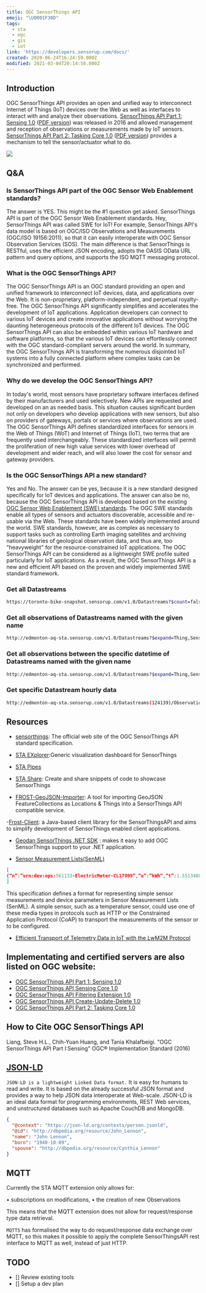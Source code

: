 ```yaml
---
title: OGC SensorThings API
emoji: "\U0001F30D"
tags:
  - sta
  - ogc
  - gis
  - iot
link: 'https://developers.sensorup.com/docs/'
created: 2020-06-24T16:24:59.000Z
modified: 2021-03-04T20:14:56.000Z
---
```


## Introduction

OGC SensorThings API provides an open and unified way to interconnect Internet of Things (IoT) devices over the Web as well as interfaces to interact with and analyze their observations. <Highlight color="green">[SensorThings API Part 1: Sensing 1.0](http://docs.opengeospatial.org/is/15-078r6/15-078r6.html) ([PDF version](https://portal.opengeospatial.org/files/15-078r6))</Highlight> was released in 2016 and allowed management and reception of observations or measurements made by IoT sensors. <Highlight color="green">[SensorThings API Part 2: Tasking Core 1.0](http://docs.opengeospatial.org/is/17-079r1/17-079r1.html) ([PDF version](https://portal.opengeospatial.org/files/17-079r1))</Highlight> provides a mechanism to tell the sensor/actuator what to do.

![](https://external-content.duckduckgo.com/iu/?u=http%3A%2F%2Fwww.mdpi.com%2Fsensors%2Fsensors-16-01395%2Farticle_deploy%2Fhtml%2Fimages%2Fsensors-16-01395-g004.png&f=1&nofb=1)

## Q&A

### Is SensorThings API part of the OGC Sensor Web Enablement standards?

The answer is YES. This might be the #1 question get asked. SensorThings API is part of the OGC Sensor Web Enablement standards. Hey, SensorThings API was called SWE for IoT! For example, SensorThings API's data model is based on OGC/ISO Observations and Measurements (OGC/ISO 19156:2011), so that it can easily interoperate with OGC Sensor Observation Services (SOS). The main difference is that SensorThings is RESTful, uses the efficient JSON encoding, adopts the OASIS OData URL pattern and query options, and supports the ISO MQTT messaging protocol.

### What is the OGC SensorThings API?

The OGC SensorThings API is an OGC standard providing an open and unified framework to interconnect IoT devices, data, and applications over the Web. It is non-proprietary, platform-independent, and perpetual royalty-free. The OGC SensorThings API significantly simplifies and accelerates the development of IoT applications. Application developers can connect to various IoT devices and create innovative applications without worrying the daunting heterogeneous protocols of the different IoT devices. The OGC SensorThings API can also be embedded within various IoT hardware and software platforms, so that the various IoT devices can effortlessly connect with the OGC standard-compliant servers around the world. In summary, the OGC SensorThings API is transforming the numerous disjointed IoT systems into a fully connected platform where complex tasks can be synchronized and performed.

### Why do we develop the OGC SensorThings API?

In today's world, most sensors have proprietary software interfaces defined by their manufacturers and used selectively. New APIs are requested and developed on an as needed basis. This situation causes significant burden not only on developers who develop applications with new sensors, but also on providers of gateways, portals or services where observations are used. The OGC SensorThings API defines standardized interfaces for sensors in the Web of Things (WoT) and Internet of Things (IoT), two terms that are frequently used interchangeably. These standardized interfaces will permit the proliferation of new high value services with lower overhead of development and wider reach, and will also lower the cost for sensor and gateway providers.

### Is the OGC SensorThings API a new standard?

Yes and No. The answer can be yes, because it is a new standard designed specifically for IoT devices and applications. The answer can also be no, because the OGC SensorThings API is developed based on the existing [OGC Sensor Web Enablement (SWE) standards](http://www.opengeospatial.org/ogc/markets-technologies/swe). The OGC SWE standards enable all types of sensors and actuators discoverable, accessible and re-usable via the Web. These standards have been widely implemented around the world. SWE standards, however, are as complex as necessary to support tasks such as controlling Earth imaging satellites and archiving national libraries of geological observation data, and thus are, too "heavyweight" for the resource-constrained IoT applications. The OGC SensorThings API can be considered as a lightweight SWE profile suited particularly for IoT applications. As a result, the OGC SensorThings API is a new and efficient API based on the proven and widely implemented SWE standard framework.

### Get all Datastreams

```sh
https://toronto-bike-snapshot.sensorup.com/v1.0/Datastreams?$count=false&$expand=Thing/Locations,ObservedProperty,Observations($top=2000),Observations/FeatureOfInterest&$top=1
```

### Get all observations of Datastreams named with the given name

```sh
http://edmonton-aq-sta.sensorup.com/v1.0/Datastreams?$expand=Thing,Sensor,ObservedProperty,Observations,Observations%2FFeatureOfInterest&$filter=substringof('PM2.5',name)
```

### Get all observations between the specific datetime of Datastreams named with the given name

```sh
http://edmonton-aq-sta.sensorup.com/v1.0/Datastreams?$expand=Thing,Sensor,ObservedProperty,Observations,Observations%2FFeatureOfInterest&$filter=substringof('PM2.5',name) and Observations/phenomenonTime ge 2017-01-01T00:00:00.000Z and Observations/phenomenonTime le 2018-03-01T00:00:00.000Z
```

### Get specific Datastream hourly data

```sh
http://edmonton-aq-sta.sensorup.com/v1.0/Datastreams(124139)/Observations?$aggregate=mean_hour:America/Edmonton
```

## Resources

- [sensorthings](https://github.com/opengeospatial/sensorthings): The official web site of the OGC SensorThings API standard specification.

- [STA EXplorer](https://explorer.sensorup.com/?url=https://toronto-bike-snapshot.sensorup.com/v1.0):Generic visualization dashboard for SensorThings

- [STA Pipes](https://sdk.sensorup.com/app/pipes/#/)

- [STA Share](share.sensorup.com): Create and share snippets of code to showcase SensorThings

- [FROST-GeoJSON-Importer](https://github.com/hylkevds/FROST-GeoJsonImporter): A tool for importing GeoJSON FeatureCollections as Locations & Things into a SensorThings API compatible service.

-[Frost-Client](https://github.com/FraunhoferIOSB/FROST-Client): a Java-based client library for the SensorThingsAPI and aims to simplify development of SensorThings enabled client applications.

- [Geodan SensorThings .NET SDK](https://github.com/gost/sensorthings-net-sdk) : makes it easy to add OGC SensorThings support to your .NET application.

- [Sensor Measurement Lists(SenML)](https://tools.ietf.org/html/rfc8428)

```json
[
{“n”:”urn:dev:ops:561133-ElectricMeter-CL17999”,”u”:”kWh”,”t”:1.5513408e+09,”v”:65141}
]
```

This specification defines a format for representing simple sensor
measurements and device parameters in Sensor Measurement Lists
(SenML). A simple sensor, such as a temperature sensor, could use one of these media types in protocols such as HTTP or the Constrained Application Protocol (CoAP) to transport the measurements of the sensor or to be configured.

- [Efficient Transport of Telemetry Data in IoT with the LwM2M Protocol](https://www.avsystem.com/blog/efficient-transport-measurement-data-iot/)

## Implementating and certified servers are also listed on OGC website:

- [OGC SensorThings API Part 1: Sensing 1.0](https://www.ogc.org/resource/products/byspec/?specid=772)
- [OGC SensorThings API Sensing Core 1.0](https://www.ogc.org/resource/products/byspec/?specid=773)
- [OGC SensorThings API Filtering Extension 1.0](https://www.ogc.org/resource/products/byspec/?specid=774)
- [OGC SensorThings API Create-Update-Delete 1.0](https://www.ogc.org/resource/products/byspec/?specid=775)
- [OGC SensorThings API Part 2: Tasking Core 1.0](https://www.ogc.org/resource/products/byspec/?specid=971)

## How to Cite OGC SensorThings API

Liang, Steve H.L., Chih-Yuan Huang, and Tania Khalafbeigi. "OGC SensorThings API Part I:Sensing" OGC® Implementation Standard (2016)


## [JSON-LD](https://json-ld.org/)

`JSON-LD is a lightweight Linked Data format.` It is easy for humans to read and write. It is based on the already successful JSON format and provides a way to help JSON data interoperate at Web-scale. JSON-LD is an ideal data format for programming environments, REST Web services, and unstructured databases such as Apache CouchDB and MongoDB.

```json
{
  "@context": "https://json-ld.org/contexts/person.jsonld",
  "@id": "http://dbpedia.org/resource/John_Lennon",
  "name": "John Lennon",
  "born": "1940-10-09",
  "spouse": "http://dbpedia.org/resource/Cynthia_Lennon"
}
```


## MQTT
Currently the STA MQTT extension only allows for:

• subscriptions on modifications,
• the creation of new Observations

This means that the MQTT extension does not allow for request/response type data retrieval.

`MQTT5` has formalised the way to do request/response data exchange over MQTT, so this makes it possible to apply the complete SensorThingsAPI rest interface to MQTT as well, instead of just HTTP.


## TODO

- [] Review existing tools
- [] Setup a dev plan
